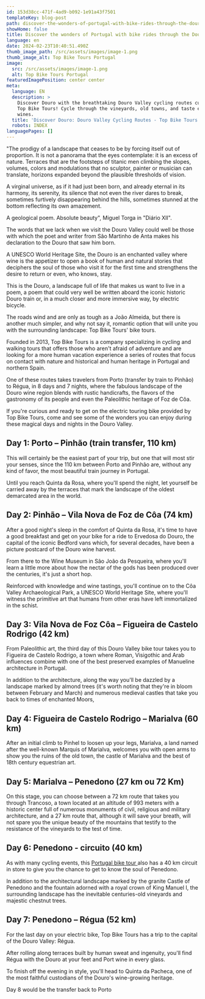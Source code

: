 ```yaml
---
id: 153d38cc-471f-4ad9-b092-1e91a43f7501
templateKey: blog-post
path: discover-the-wonders-of-portugal-with-bike-rides-through-the-douro-valley
showHome: false
title: Discover the wonders of Portugal with bike rides through the Douro Valley
language: en
date: 2024-02-23T10:40:51.490Z
thumb_image_path: /src/assets/images/image-1.png
thumb_image_alt: Top Bike Tours Portugal
image:
  src: /src/assets/images/image-1.png
  alt: Top Bike Tours Portugal
featuredImagePosition: center center
meta:
  language: EN
  description: >
    Discover Douro with the breathtaking Douro Valley cycling routes curated by
    Top Bike Tours! Cycle through the vineyards, old towns, and taste exquisite
    wines.
  title: 'Discover Douro: Douro Valley Cycling Routes - Top Bike Tours'
  robots: INDEX
languagePages: []
---
```


"The prodigy of a landscape that ceases to be by forcing itself out of
proportion. It is not a panorama that the eyes contemplate: it is an excess of
nature. Terraces that are the footsteps of titanic men climbing the slopes,
volumes, colors and modulations that no sculptor, painter or musician can
translate, horizons expanded beyond the plausible thresholds of vision. 

A virginal universe, as if it had just been born, and already eternal in its
harmony, its serenity, its silence that not even the river dares to break,
sometimes furtively disappearing behind the hills, sometimes stunned at the
bottom reflecting its own amazement. 

A geological poem. Absolute beauty", Miguel Torga in "Diário XII".

The words that we lack when we visit the Douro Valley could well be those with
which the poet and writer from São Martinho de Anta makes his declaration to the
Douro that saw him born.

A UNESCO World Heritage Site, the Douro is an enchanted valley where wine is the
appetizer to open a book of human and natural stories that deciphers the soul of
those who visit it for the first time and strengthens the desire to return or
even, who knows, stay.

This is the Douro, a landscape full of life that makes us want to live in a
poem, a poem that could very well be written aboard the iconic historic Douro
train or, in a much closer and more immersive way, by electric bicycle.

The roads wind and are only as tough as a João Almeida, but there is another
much simpler, and why not say it, romantic option that will unite you with the
surrounding landscape: Top Bike Tours' bike tours.

Founded in 2013, Top Bike Tours is a company specializing in cycling and walking
tours that offers those who aren't afraid of adventure and are looking for a
more human vacation experience a series of routes that focus on contact with
nature and historical and human heritage in Portugal and northern Spain.

One of these routes takes travelers from Porto (transfer by train to Pinhão) to
Régua, in 8 days and 7 nights, where the fabulous landscape of the Douro wine
region blends with rustic handicrafts, the flavors of the gastronomy of its
people and even the Paleolithic heritage of Foz de Côa.

If you're curious and ready to get on the electric touring bike provided by Top
Bike Tours, come and see some of the wonders you can enjoy during these magical
days and nights in the Douro Valley.

## Day 1: Porto – Pinhão (train transfer, 110 km)

This will certainly be the easiest part of your trip, but one that will most
stir your senses, since the 110 km between Porto and Pinhão are, without any
kind of favor, the most beautiful train journey in Portugal.

Until you reach Quinta da Rosa, where you'll spend the night, let yourself be
carried away by the terraces that mark the landscape of the oldest demarcated
area in the world.

## Day 2: Pinhão – Vila Nova de Foz de Côa (74 km)

After a good night's sleep in the comfort of Quinta da Rosa, it's time to have a
good breakfast and get on your bike for a ride to Ervedosa do Douro, the capital
of the iconic Bedford vans which, for several decades, have been a picture
postcard of the Douro wine harvest.

From there to the Wine Museum in São João da Pesqueira, where you'll learn a
little more about how the nectar of the gods has been produced over the
centuries, it's just a short hop.

Reinforced with knowledge and wine tastings, you'll continue on to the Côa
Valley Archaeological Park, a UNESCO World Heritage Site, where you'll witness
the primitive art that humans from other eras have left immortalized in the
schist.

## Day 3: Vila Nova de Foz Côa – Figueira de Castelo Rodrigo (42 km)

From Paleolithic art, the third day of this Douro Valley bike tour takes you to
Figueira de Castelo Rodrigo, a town where Roman, Visigothic and Arab influences
combine with one of the best preserved examples of Manueline architecture in
Portugal.

In addition to the architecture, along the way you'll be dazzled by a landscape
marked by almond trees (it's worth noting that they're in bloom between February
and March) and numerous medieval castles that take you back to times of
enchanted Moors,

## Day 4: Figueira de Castelo Rodrigo – Marialva (60 km)

After an initial climb to Pinhel to loosen up your legs, Marialva, a land named
after the well-known Marquis of Marialva, welcomes you with open arms to show
you the ruins of the old town, the castle of Marialva and the best of 18th
century equestrian art.

## Day 5: Marialva – Penedono (27 km ou 72 Km)

On this stage, you can choose between a 72 km route that takes you through
Trancoso, a town located at an altitude of 993 meters with a historic center
full of numerous monuments of civil, religious and military architecture, and a
27 km route that, although it will save your breath, will not spare you the
unique beauty of the mountains that testify to the resistance of the vineyards
to the test of time.

## Day 6: Penedono - circuito (40 km)

As with many cycling events, this
[Portugal bike tour ](https://topbiketoursportugal.com/)also has a 40 km circuit
in store to give you the chance to get to know the soul of Penedono.

In addition to the architectural landscape marked by the granite Castle of
Penedono and the fountain adorned with a royal crown of King Manuel I, the
surrounding landscape has the inevitable centuries-old vineyards and majestic
chestnut trees.

## Day 7: Penedono – Régua (52 km)

For the last day on your electric bike, Top Bike Tours has a trip to the capital
of the Douro Valley: Régua.

After rolling along terraces built by human sweat and ingenuity, you'll find
Régua with the Douro at your feet and Port wine in every glass.

To finish off the evening in style, you'll head to Quinta da Pacheca, one of the
most faithful custodians of the Douro's wine-growing heritage. 

Day 8 would be the transfer back to Porto
